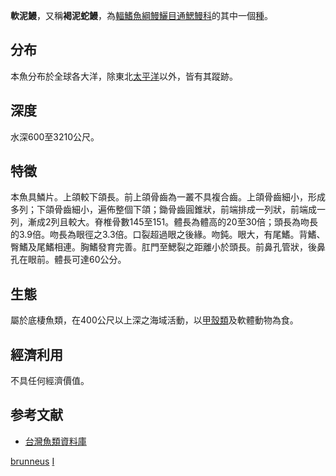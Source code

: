 {{Speciesbox
| genus = Ilyophis
| species = brunneus
| status = NE
| status_system = IUCN3.1
| authority = [[Gilbert|Gilbert]], 1891
| synonyms = 
}}

'''軟泥鰻'''，又稱'''褐泥蛇鰻'''，為[[輻鰭魚綱|輻鰭魚綱]][[鰻鱺目|鰻鱺目]][[通鰓鰻科|通鰓鰻科]]的其中一個[[種|種]]。

==分布==
本魚分布於全球各大洋，除東北[[太平洋|太平洋]]以外，皆有其蹤跡。

==深度==
水深600至3210公尺。

==特徵==
本魚具鱗片。上頜較下頜長。前上頜骨齒為一叢不具複合齒。上頜骨齒細小，形成多列；下頜骨齒細小，遍佈整個下頜；鋤骨齒圓錐狀，前端排成一列狀，前端成一列，漸成2列且較大。脊椎骨數145至151。體長為體高的20至30倍；頭長為吻長的3.9倍。吻長為眼徑之3.3倍。口裂超過眼之後緣。吻鈍。眼大，有尾鰭。背鰭、臀鰭及尾鰭相連。胸鰭發育完善。肛門至鰓裂之距離小於頭長。前鼻孔管狀，後鼻孔在眼前。體長可達60公分。

==生態==
屬於底棲魚類，在400公尺以上深之海域活動，以[[甲殼類|甲殼類]]及軟體動物為食。

==經濟利用==
不具任何經濟價值。

==参考文献==
*[http://fishdb.sinica.edu.tw/ 台灣魚類資料庫]{{Wayback|url=http://fishdb.sinica.edu.tw/ |date=20160304193340 }}
{{Taxonbar}}

[[Category:軟泥鰻屬|brunneus]]
[[Category:1891年描述的魚類|I]]